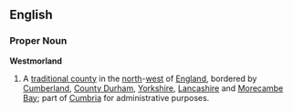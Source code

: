 ==English==
===Proper Noun===
'''Westmorland'''
{{wikipedia}}
# A [[traditional county]] in the [[north]]-[[west]] of [[England]], bordered by [[Cumberland]], [[County Durham]], [[Yorkshire]], [[Lancashire]] and [[Morecambe]] [[Bay]]; part of [[Cumbria]] for administrative purposes.